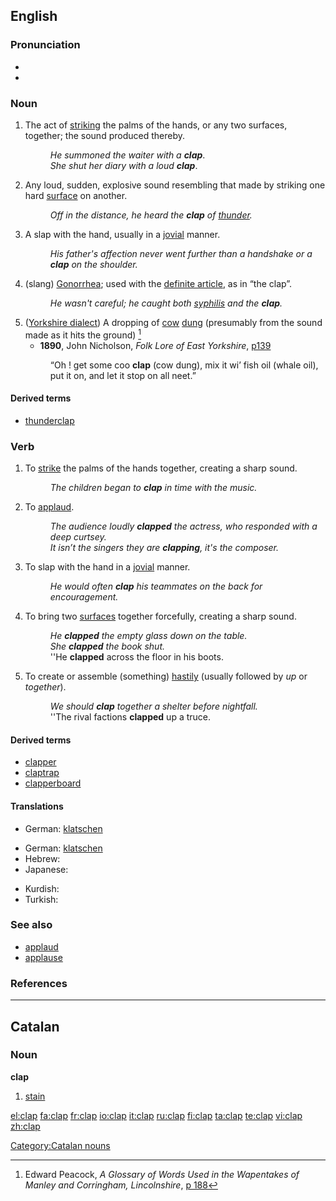 ==English==

===Pronunciation===
*{{IPA|/klæp/}}
*{{rhymes|æp}}

===Noun===
{{en-noun}}

#The act of [[strike|striking]] the palms of the hands, or any two surfaces, together; the sound produced thereby.
#:''He summoned the waiter with a '''clap'''''.
#:''She shut her diary with a loud '''clap'''''.
#Any loud, sudden, explosive sound resembling that made by striking one hard [[surface]] on another.
#:''Off in the distance, he heard the '''clap''' of [[thunder]].''
#A slap with the hand, usually in a [[jovial]] manner.
#:''His father's affection never went further than a handshake or a '''clap''' on the shoulder.''
#(slang) [[Gonorrhea]]; used with the [[definite article]], as in “the clap”. 
#:''He wasn't careful; he caught both [[syphilis]] and the '''clap'''.''
#([[w:Yorkshire_dialect|Yorkshire dialect]]) A dropping of [[cow]] [[dung]] (presumably from the sound made as it hits the ground) <ref>Edward Peacock, ''A Glossary of Words Used in the Wapentakes of Manley and Corringham, Lincolnshire'', [http://books.google.com/books?id=c3oKAAAAIAAJ&pg=PA188&dq=clap&as_brr=1 p 188]</ref>
#* '''1890''', John Nicholson, ''Folk Lore of East Yorkshire'', [http://books.google.com/books?id=tw0naTcLHeMC&pg=PA139&dq=clap&as_brr=1&ei=pGvbRtu_E4SipgL0peiSCw p139]
#:“Oh ! get some coo '''clap''' (cow dung), mix it wi’ fish oil (whale oil), put it on, and let it stop on all neet.”

====Derived terms====
*[[thunderclap]]

===Verb===
{{en-verb|clapp|ing}}
{{wikipedia|Clapping}}

#To [[strike]] the palms of the hands together, creating a sharp sound.
#:''The children began to '''clap''' in time with the music.''
#To [[applaud]].
#:''The audience loudly '''clapped''' the actress, who responded with a deep curtsey.''
#:''It isn’t the singers they are '''clapping''', it's the composer.''
#To slap with the hand in a [[jovial]] manner.
#:''He would often '''clap''' his teammates on the back for encouragement.''
#To bring two [[surface]]s together forcefully, creating a sharp sound.
#:''He '''clapped''' the empty glass down on the table.''
#:''She '''clapped''' the book shut.''
#:''He '''clapped''' across the floor in his boots.
#To create or assemble (something) [[hastily]] (usually followed by ''up'' or ''together'').
#:''We should '''clap''' together a shelter before nightfall.''
#:''The rival factions '''clapped''' up a truce.

====Derived terms====
*[[clapper]]
*[[claptrap]]
*[[clapperboard]]

====Translations====
{{trans-top|To strike the palms of the hands together}}
*German: [[klatschen]]
{{trans-bottom}}

{{trans-top|To applaud by clapping the hands}}
*German: [[klatschen]]
*Hebrew: {{t|he|מחא כפיים|tr=makhá kapayim|sc=Hebr}}
*Japanese: {{t|ja|ぱち|tr=pachi}}
{{trans-mid}}
*Kurdish: {{t|ku|چه‌پڵه‌ لێدان|sc=KUchar}}
*Turkish: {{t|tr|şak}}
{{trans-bottom}}

===See also===
*[[applaud]]
*[[applause]]

===References===
<references/>

----

==Catalan==
===Noun===
'''clap'''

# [[stain]]

[[Category:Catalan nouns]]

[[el:clap]]
[[fa:clap]]
[[fr:clap]]
[[io:clap]]
[[it:clap]]
[[ru:clap]]
[[fi:clap]]
[[ta:clap]]
[[te:clap]]
[[vi:clap]]
[[zh:clap]]